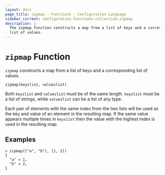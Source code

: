 ```yaml
---
layout: docs
page_title: zipmap - Functions - Configuration Language
sidebar_current: configuration-functions-collection-zipmap
description: |-
  The zipmap function constructs a map from a list of keys and a corresponding
  list of values.
---
```


# `zipmap` Function

`zipmap` constructs a map from a list of keys and a corresponding list of
values.

```hcl
zipmap(keyslist, valueslist)
```

Both `keyslist` and `valueslist` must be of the same length. `keyslist` must
be a list of strings, while `valueslist` can be a list of any type.

Each pair of elements with the same index from the two lists will be used
as the key and value of an element in the resulting map. If the same value
appears multiple times in `keyslist` then the value with the highest index
is used in the resulting map.

## Examples

```
> zipmap(["a", "b"], [1, 2])
{
  "a" = 1,
  "b" = 2,
}
```
